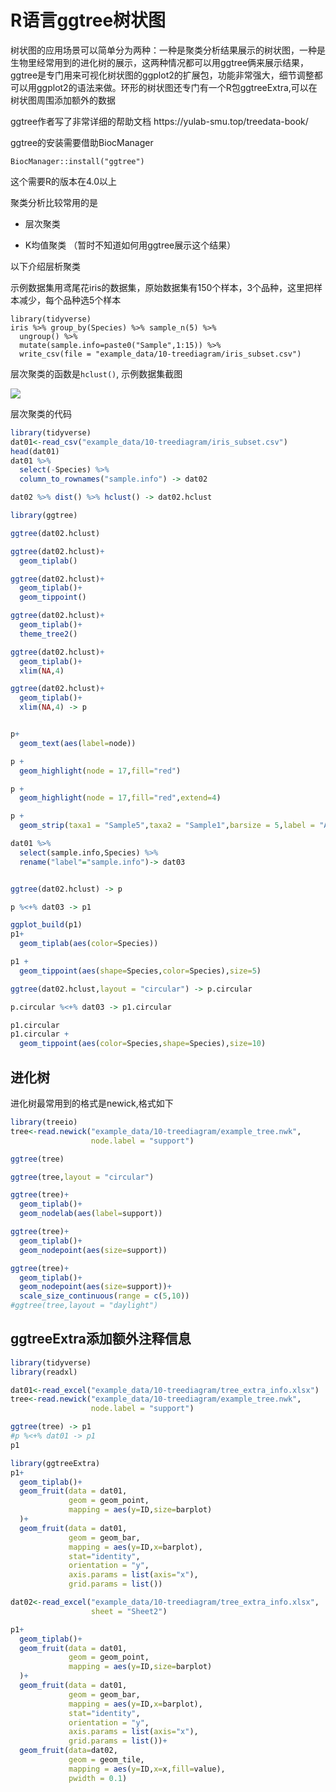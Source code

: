 # R语言ggtree树状图

树状图的应用场景可以简单分为两种：一种是聚类分析结果展示的树状图，一种是生物里经常用到的进化树的展示，这两种情况都可以用ggtree俩来展示结果，ggtree是专门用来可视化树状图的ggplot2的扩展包，功能非常强大，细节调整都可以用ggplot2的语法来做。环形的树状图还专门有一个R包ggtreeExtra,可以在树状图周围添加额外的数据

ggtree作者写了非常详细的帮助文档 https://yulab-smu.top/treedata-book/

ggtree的安装需要借助BiocManager

`BiocManager::install("ggtree")`

这个需要R的版本在4.0以上

聚类分析比较常用的是

- 层次聚类

- K均值聚类 （暂时不知道如何用ggtree展示这个结果）

以下介绍层析聚类

示例数据集用鸢尾花iris的数据集，原始数据集有150个样本，3个品种，这里把样本减少，每个品种选5个样本

```
library(tidyverse)
iris %>% group_by(Species) %>% sample_n(5) %>%
  ungroup() %>% 
  mutate(sample.info=paste0("Sample",1:15)) %>% 
  write_csv(file = "example_data/10-treediagram/iris_subset.csv")
```

层次聚类的函数是`hclust()`,
示例数据集截图

<img src="img/10-treediagram/001.png">

层次聚类的代码

```r
library(tidyverse)
dat01<-read_csv("example_data/10-treediagram/iris_subset.csv")
head(dat01)
dat01 %>% 
  select(-Species) %>% 
  column_to_rownames("sample.info") -> dat02

dat02 %>% dist() %>% hclust() -> dat02.hclust

library(ggtree)

ggtree(dat02.hclust)

ggtree(dat02.hclust)+
  geom_tiplab()

ggtree(dat02.hclust)+
  geom_tiplab()+
  geom_tippoint()

ggtree(dat02.hclust)+
  geom_tiplab()+
  theme_tree2()

ggtree(dat02.hclust)+
  geom_tiplab()+
  xlim(NA,4)

ggtree(dat02.hclust)+
  geom_tiplab()+
  xlim(NA,4) -> p


p+
  geom_text(aes(label=node))

p +
  geom_highlight(node = 17,fill="red")

p +
  geom_highlight(node = 17,fill="red",extend=4)

p +
  geom_strip(taxa1 = "Sample5",taxa2 = "Sample1",barsize = 5,label = "ABCD",offset = 0.5,color = "green",extend = 1,angle = 90,offset.text = 0.1)

dat01 %>% 
  select(sample.info,Species) %>% 
  rename("label"="sample.info")-> dat03


ggtree(dat02.hclust) -> p

p %<+% dat03 -> p1

ggplot_build(p1)
p1+
  geom_tiplab(aes(color=Species))

p1 +
  geom_tippoint(aes(shape=Species,color=Species),size=5)

ggtree(dat02.hclust,layout = "circular") -> p.circular

p.circular %<+% dat03 -> p1.circular

p1.circular
p1.circular +
  geom_tippoint(aes(color=Species,shape=Species),size=10)
```


## 进化树

进化树最常用到的格式是newick,格式如下



```r
library(treeio)
tree<-read.newick("example_data/10-treediagram/example_tree.nwk",
                  node.label = "support")

ggtree(tree)

ggtree(tree,layout = "circular")

ggtree(tree)+
  geom_tiplab()+
  geom_nodelab(aes(label=support))

ggtree(tree)+
  geom_tiplab()+
  geom_nodepoint(aes(size=support))

ggtree(tree)+
  geom_tiplab()+
  geom_nodepoint(aes(size=support))+
  scale_size_continuous(range = c(5,10))
#ggtree(tree,layout = "daylight")
```

## ggtreeExtra添加额外注释信息

```r
library(tidyverse)
library(readxl)

dat01<-read_excel("example_data/10-treediagram/tree_extra_info.xlsx")
tree<-read.newick("example_data/10-treediagram/example_tree.nwk",
                  node.label = "support")

ggtree(tree) -> p1
#p %<+% dat01 -> p1
p1

library(ggtreeExtra)
p1+
  geom_tiplab()+
  geom_fruit(data = dat01,
             geom = geom_point,
             mapping = aes(y=ID,size=barplot)
  )+
  geom_fruit(data = dat01,
             geom = geom_bar,
             mapping = aes(y=ID,x=barplot),
             stat="identity",
             orientation = "y",
             axis.params = list(axis="x"),
             grid.params = list())

dat02<-read_excel("example_data/10-treediagram/tree_extra_info.xlsx",
                  sheet = "Sheet2")

p1+
  geom_tiplab()+
  geom_fruit(data = dat01,
             geom = geom_point,
             mapping = aes(y=ID,size=barplot)
  )+
  geom_fruit(data = dat01,
             geom = geom_bar,
             mapping = aes(y=ID,x=barplot),
             stat="identity",
             orientation = "y",
             axis.params = list(axis="x"),
             grid.params = list())+
  geom_fruit(data=dat02,
             geom = geom_tile,
             mapping = aes(y=ID,x=x,fill=value),
             pwidth = 0.1)
```


